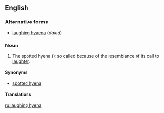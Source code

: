 ==English==

===Alternative forms===
*[[laughing hyaena]] (''dated'')

===Noun===
{{en-noun|head=[[laugh]]ing [[hyena]]}}

# {{context|informal}} The spotted hyena ({{taxlink|Crocuta crocuta}}); so called because of the resemblance of its call to [[laughter]].

====Synonyms====
*[[spotted hyena]]

====Translations====
{{trans-see|spotted hyena}}

[[ru:laughing hyena]]